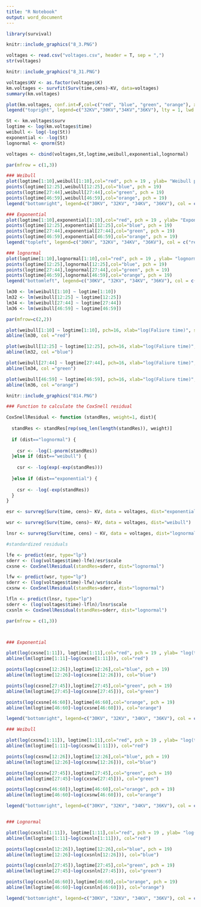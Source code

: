 ```yaml
---
title: "R Notebook"
output: word_document
---
```


```r
library(survival)
```

```r
knitr::include_graphics("8_3.PNG")
```
```r
voltages <- read.csv("voltages.csv", header = T, sep = ",")
str(voltages)
```

```r
knitr::include_graphics("8_31.PNG")
```

```r
voltages$KV <- as.factor(voltages$K)
km.voltages <- survfit(Surv(time,cens)~KV, data=voltages)
summary(km.voltages)
```

```r

plot(km.voltages, conf.int=F,col=c("red", "blue", "green", "orange"), xlab = "Time to breakdown", ylab = "S(t)", main="Comparing the survival time for the Group of Voltages", mark.time = TRUE, lwd = 2, las=1)
legend("topright", legend=c("32KV","30KV","34KV","36KV"), lty = 1, lwd = 2, col=c("blue", "red", "green", "orange"), bty="n")
```
```r
St <- km.voltages$surv
logtime <- log(km.voltages$time)
weibull <- log(-log(St))
exponential <- -log(St)
lognormal <- qnorm(St)

voltages <- cbind(voltages,St,logtime,weibull,exponential,lognormal)
```


```r

par(mfrow = c(1,3))

### Weibull
plot(logtime[1:10],weibull[1:10],col="red", pch = 19 , ylab= "Weibull position", xlab="Log(Faliure time)", xlim=c(-2,6), ylim= c(-3,1.5), main = "Weibull")
points(logtime[12:25],weibull[12:25],col="blue", pch = 19)
points(logtime[27:44],weibull[27:44],col="green", pch = 19)
points(logtime[46:59],weibull[46:59],col="orange", pch = 19)
legend("bottomright", legend=c("30KV", "32KV", "34KV", "36KV"), col = c("red","blue","green","orange"), pch = 19, bty = "n")

### Exponential
plot(logtime[1:10],exponential[1:10],col="red", pch = 19 , ylab= "Exponential position", xlab="Log(Faliure time)", xlim=c(-2,6), ylim= c(0,3.2), main = "Exponential")
points(logtime[12:25],exponential[12:25],col="blue", pch = 19)
points(logtime[27:44],exponential[27:44],col="green", pch = 19)
points(logtime[46:59],exponential[46:59],col="orange", pch = 19)
legend("topleft", legend=c("30KV", "32KV", "34KV", "36KV"), col = c("red","blue","green","orange"), pch = 19, bty = "n")

### lognormal
plot(logtime[1:10],lognormal[1:10],col="red", pch = 19 , ylab= "lognormal position", xlab="Log(Faliure time)", xlim=c(-2,6), ylim= c(-1.8,2), main = "Lognormal")
points(logtime[12:25],lognormal[12:25],col="blue", pch = 19)
points(logtime[27:44],lognormal[27:44],col="green", pch = 19)
points(logtime[46:59],lognormal[46:59],col="orange", pch = 19)
legend("bottomleft", legend=c("30KV", "32KV", "34KV", "36KV"), col = c("red","blue","green","orange"), pch = 19, bty = "n")

```

```r

lm30 <- lm(weibull[1:10] ~ logtime[1:10])
lm32 <- lm(weibull[12:25] ~ logtime[12:25])
lm34 <- lm(weibull[27:44] ~ logtime[27:44])
lm36 <- lm(weibull[46:59] ~ logtime[46:59])

par(mfrow=c(2,2))

plot(weibull[1:10] ~ logtime[1:10], pch=16, xlab="log(Faliure time)", sub="30KV",ylab="log(-log(S(t))")
abline(lm30, col ="red")

plot(weibull[12:25] ~ logtime[12:25], pch=16, xlab="log(Faliure time)", sub="32KV",ylab="log(-log(S(t))")
abline(lm32, col ="blue")

plot(weibull[27:44] ~ logtime[27:44], pch=16, xlab="log(Faliure time)", sub="34KV",ylab="log(-log(S(t))")
abline(lm34, col ="green")

plot(weibull[46:59] ~ logtime[46:59], pch=16, xlab="log(Faliure time)", sub="36KV",ylab="log(-log(S(t))")
abline(lm36, col ="orange")

```

```r
knitr::include_graphics("814.PNG")
```


```r
### Function to calculate the CoxSnell residual

CoxSnellResidual <- function (standRes, weight=1, dist){
  
  standRes <- standRes[rep(seq_len(length(standRes)), weight)]
  
  if (dist=="lognormal") {
    
    csr <- -log(1-pnorm(standRes))
  }else if (dist=="weibull") {
    
    csr <- -log(exp(-exp(standRes)))
    
  }else if (dist=="exponential") {
    
    csr <- -log(-exp(standRes))
  }
}
```

```r

esr <- survreg(Surv(time, cens)~ KV, data = voltages, dist="exponential")

wsr <- survreg(Surv(time, cens)~ KV, data = voltages, dist="weibull")

lnsr <- survreg(Surv(time, cens) ~ KV, data = voltages, dist="lognormal")


```


```r
#standardized residuals

lfe <- predict(esr, type="lp")
sderr <- (log(voltages$time)-lfe)/esr$scale
cxsne <- CoxSnellResidual(standRes=sderr, dist="lognormal")

```


```r

lfw <- predict(wsr, type="lp")
sderr <- (log(voltages$time)-lfw)/wsr$scale
cxsnw <- CoxSnellResidual(standRes=sderr, dist="lognormal")

```


```r

lfln <- predict(lnsr, type="lp")
sderr <- (log(voltages$time)-lfln)/lnsr$scale
cxsnln <- CoxSnellResidual(standRes=sderr, dist="lognormal")

```




```r
par(mfrow = c(1,3))



### Exponential

plot(log(cxsne[1:11]), logtime[1:11],col="red", pch = 19 , ylab= "log(t) position", xlab="Cox-Snell residuals", main = "Exponential", xlim=c(-7,2), ylim=c(-1.5,6))
abline(lm(logtime[1:11]~log(cxsne[1:11])), col="red")

points(log(cxsne[12:26]),logtime[12:26],col="blue", pch = 19)
abline(lm(logtime[12:26]~log(cxsne[12:26])), col="blue")

points(log(cxsne[27:45]),logtime[27:45],col="green", pch = 19)
abline(lm(logtime[27:45]~log(cxsne[27:45])), col="green")

points(log(cxsne[46:60]),logtime[46:60],col="orange", pch = 19)
abline(lm(logtime[46:60]~log(cxsne[46:60])), col="orange")

legend("bottomright", legend=c("30KV", "32KV", "34KV", "36KV"), col = c("red","blue","green","orange"), pch = 19, bty = "n")

### Weibull

plot(log(cxsnw[1:11]), logtime[1:11],col="red", pch = 19 , ylab= "log(t) position", xlab="Cox-Snell residuals", main = "Weibull", xlim=c(-8,2), ylim=c(-2,6))
abline(lm(logtime[1:11]~log(cxsnw[1:11])), col="red")

points(log(cxsnw[12:26]),logtime[12:26],col="blue", pch = 19)
abline(lm(logtime[12:26]~log(cxsnw[12:26])), col="blue")

points(log(cxsnw[27:45]),logtime[27:45],col="green", pch = 19)
abline(lm(logtime[27:45]~log(cxsnw[27:45])), col="green")

points(log(cxsnw[46:60]),logtime[46:60],col="orange", pch = 19)
abline(lm(logtime[46:60]~log(cxsnw[46:60])), col="orange")

legend("bottomright", legend=c("30KV", "32KV", "34KV", "36KV"), col = c("red","blue","green","orange"), pch = 19, bty = "n")


### Lognormal

plot(log(cxsnln[1:11]), logtime[1:11],col="red", pch = 19 , ylab= "log(t) position", xlab="Cox-Snell residuals", main = "Lognormal", xlim=c(-5.5,2), ylim=c(-2,6))
abline(lm(logtime[1:11]~log(cxsnln[1:11])), col="red")

points(log(cxsnln[12:26]),logtime[12:26],col="blue", pch = 19)
abline(lm(logtime[12:26]~log(cxsnln[12:26])), col="blue")

points(log(cxsnln[27:45]),logtime[27:45],col="green", pch = 19)
abline(lm(logtime[27:45]~log(cxsnln[27:45])), col="green")

points(log(cxsnln[46:60]),logtime[46:60],col="orange", pch = 19)
abline(lm(logtime[46:60]~log(cxsnln[46:60])), col="orange")

legend("bottomright", legend=c("30KV", "32KV", "34KV", "36KV"), col = c("red","blue","green","orange"), pch = 19, bty = "n")


```



